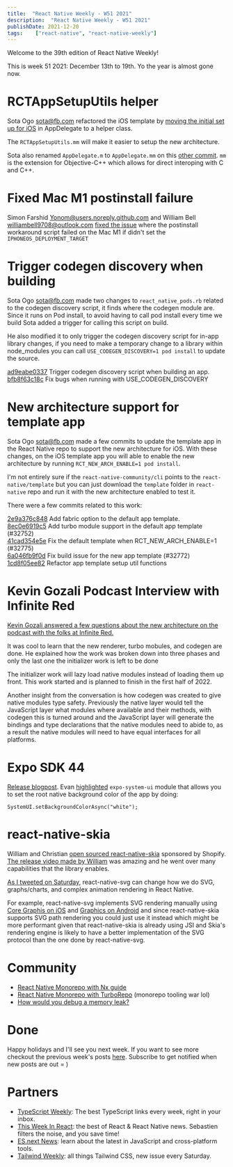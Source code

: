 ```yaml
---
title:  "React Native Weekly - W51 2021"
description:  "React Native Weekly - W51 2021"
publishDate: 2021-12-20
tags:    ["react-native", "react-native-weekly"]
---
```



Welcome to the 39th edition of React Native Weekly! 

This is week 51 2021: December 13th to 19th. Yo the year is almost gone now. 


# RCTAppSetupUtils helper

Sota Ogo <sota@fb.com> refactored the iOS template by [moving the initial set up for iOS](https://github.com/facebook/react-native/commit/73a04d14525) in AppDelegate to a helper class.

The `RCTAppSetupUtils.mm` will make it easier to setup the new architecture.

Sota also renamed `AppDelegate.m` to `AppDelegate.mm` on this [other commit](https://github.com/facebook/react-native/commit/4fb49cd5559). `mm` is the extension for Objective-C++ which allows for direct interoping with C and C++.


# Fixed Mac M1 postinstall failure

Simon Farshid <Yonom@users.noreply.github.com> and William Bell <williambell9708@outlook.com> [fixed the issue](https://github.com/facebook/react-native/commit/9cd40923362) where the postinstall workaround script failed on the Mac M1 if didn't set the `IPHONEOS_DEPLOYMENT_TARGET`


# Trigger codegen discovery when building

Sota Ogo <sota@fb.com> made two changes to `react_native_pods.rb` related to the codegen discovery script, it finds where the codegen module are. Since it runs on Pod install, to avoid having to call pod install every time we build Sota added a trigger for calling this script on build. 

He also modified it to only trigger the codegen discovery script for in-app library changes, if you need to make a temporary change to a library within node_modules you can call `USE_CODEGEN_DISCOVERY=1 pod install` to update the source.

[ad9eabe0337](https://github.com/facebook/react-native/commit/ad9eabe0337) Trigger codegen discovery script when building an app.   
[bfb8f63c18c](https://github.com/facebook/react-native/commit/bfb8f63c18c) Fix bugs when running with USE_CODEGEN_DISCOVERY  



# New architecture support for template app

Sota Ogo <sota@fb.com> made a few commits to update the template app in the React Native repo to support the new architecture for iOS. With these changes, on the iOS template app you will able to enable the new architecture by running `RCT_NEW_ARCH_ENABLE=1 pod install`.

I'm not entirely sure if the `react-native-community/cli` points to the `react-native/template` but you can just download the `template` folder in `react-native` repo and run it with the new architecture enabled to test it.

There were a few commits related to this work:

[2e9a376c848](https://github.com/facebook/react-native/commit/2e9a376c848) Add fabric option to the default app template.  
[8ec0e6919c5](https://github.com/facebook/react-native/commit/8ec0e6919c5) Add turbo module support in the default app template (#32752)  
[41cad354e5e](https://github.com/facebook/react-native/commit/41cad354e5e) Fix the default template when RCT_NEW_ARCH_ENABLE=1 (#32775)  
[6a046fb9f0d](https://github.com/facebook/react-native/commit/6a046fb9f0d) Fix build issue for the new app template (#32772)  
[1cd8f05ee82](https://github.com/facebook/react-native/commit/1cd8f05ee82) Refactor app template setup util functions  


# Kevin Gozali Podcast Interview with Infinite Red

[Kevin Gozali answered a few questions about the new architecture on the podcast with the folks at Infinite Red.](https://reactnativeradio.com/episodes/rnr-222-the-new-architecture-with-kevin-gozali-from-the-rn-core-team)

It was cool to learn that the new renderer, turbo mobules, and codegen are done. He explained how the work was broken down into three phases and only the last one the initializer work is left to be done

The initializer work will lazy load native modules instead of loading them up front. This work started and is planned to finish in the first half of 2022.

Another insight from the conversation is how codegen was created to give native modules type safety. Previously the native layer would tell the JavaScript layer what modules where available and their methods, with codegen this is turned around and the JavaScript layer will generate the bindings and type declarations that the native modules need to abide to, as a result the native modules will need to have equal interfaces for all platforms. 


# Expo SDK 44

[Release blogpost](https://blog.expo.dev/expo-sdk-44-4c4b8306584a). Evan [highlighted](https://twitter.com/Baconbrix/status/1471981252794208258?s=20) `expo-system-ui` module that allows you to set the root native background color of the app by doing: 

`SystemUI.setBackgroundColorAsync("white");`
 

# react-native-skia

William and Christian [open sourced react-native-skia](https://github.com/Shopify/react-native-skia) sponsored by Shopify. [The release video made by William](https://www.youtube.com/watch?v=EHxEX78alZE) was amazing and he went over many capabilities that the library enables. 

[As I tweeted on Saturday](https://twitter.com/Andrei_Calazans/status/1472117454130266113?s=20), react-native-svg can change how we do SVG, graphs/charts, and complex animation rendering in React Native. 

For example, react-native-svg implements SVG rendering manually using [Core Graphis on iOS](https://developer.apple.com/documentation/coregraphics) and [Graphics on Android](https://source.android.com/devices/graphics) and since react-native-skia supports SVG path rendering you could just use it instead which might be more performant given that react-native-skia is already using JSI and Skia's rendering engine is likely to have a better implementation of the SVG protocol than the one done by react-native-svg.


# Community

- [React Native Monorepo with Nx guide](https://blog.nrwl.io/step-by-step-guide-on-creating-a-monorepo-for-react-native-apps-using-nx-704753b6c70e)
- [React Native Monorepo with TurboRepo](https://twitter.com/valpunk_/status/1471555571631329280) (monorepo tooling war lol)
- [How would you debug a memory leak?](https://twitter.com/Andrei_Calazans/status/1470747564794392576?s=20)


# Done

Happy holidays and I'll see you next week. If you want to see more checkout the previous week's posts [here](/tags/react-native). Subscribe to get notified when new posts are out = )

# Partners

- [TypeScript Weekly](https://www.typescript-weekly.com/): The best TypeScript links every week, right in your inbox.
- [This Week In React](https://www.getrevue.co/profile/thisweekinreact): the best of React & React Native news. Sebastien filters the noise, and you save time!
- [ES.next News](http://esnextnews.com): learn about the latest in JavaScript and cross-platform tools.
- [Tailwind Weekly](https://tailwindweekly.com): all things Tailwind CSS, new issue every Saturday.


